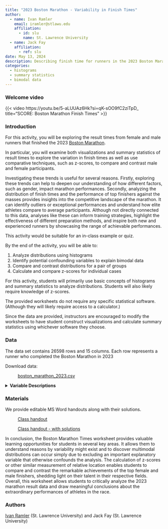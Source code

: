 ```yaml
---
title: "2023 Boston Marathon - Variability in Finish Times"
author:
  - name: Ivan Ramler
    email: iramler@stlawu.edu
    affiliation:
      - id: slu
        name: St. Lawrence University
  - name: Jack Fay
    affiliation:
      - ref: slu
date: May 13, 2024
description: Describing finish time for runners in the 2023 Boston Marathon
categories:
  - histograms
  - summary statistics
  - bimodal data
---
```


### Welcome video

{{< video https://youtu.be/5-aLUUAz6Hk?si=qK-sOO9fC2ziTpD_ title="SCORE: Boston Marathon Finish Times" >}}

### Introduction

For this activity, you will be exploring the result times from female and male runners that finished the 2023 [Boston Marathon](https://www.baa.org/races/boston-marathon){target="_blank"}. 

In particular, you will examine both visualizations and summary statistics of result times to explore the variation in finish times as well as use comparative techniques, such as z-scores, to compare and contrast male and female participants.

Investigating these trends is useful for several reasons. Firstly, exploring these trends can help to deepen our understanding of how different factors, such as gender, impact marathon performances. Secondly, analyzing the distribution of finish times and the performance of top finishers against the masses provides insights into the competitive landscape of the marathon. It can identify outliers or exceptional performances and understand how elite athletes compare to average participants. Although not directly connected to this data, analyses like these can inform training strategies, highlight the effectiveness of different preparation methods, and inspire both new and experienced runners by showcasing the range of achievable performances.

::: {.callout-note collapse="true" title="Activity Length" appearance="minimal"}
This activity would be suitable for an in-class example or quiz.
:::



::: {.callout-note collapse="true" title="Learning Objectives" appearance="minimal"}
By the end of the activity, you will be able to:

1.  Analyze distributions using histograms
2.  Identify potential confounding variables to explain bimodal data
3.  Compare and contrast distributions for a pair of groups
4.  Calculate and compare z-scores for individual cases
:::

::: {.callout-note collapse="true" title="Methods" appearance="minimal"}
For this activity, students will primarily use basic concepts of histograms and summary statistics to analyze distributions. Students will also likely require knowledge of z-scores.
:::

::: {.callout-note collapse="true" title="Technology Requiremens" appearance="minimal"}
The provided worksheets do not require any specific statistical software. (Although they will likely require access to a calculator.) 

Since the data are provided, instructors are encouraged to modify the worksheets to have student construct visualizations and calculate summary statistics using whichever software they choose.
:::

### Data

The data set contains 26598 rows and 15 columns. Each row represents a runner who completed the Boston Marathon in 2023

Download data: 

: [boston_marathon_2023.csv](../resources/boston-marathon-finish_times-2023/boston_marathon_2023.csv)

<details>
<summary><b>Variable Descriptions</b></summary>

| Variable | Description |
|----|----------------------------|
| age_group | age group of the runner |
| place_overall | finishing place of the runner out of all runners |
| place_gender | finishing place of runner among the same gender |
| place_division | finishing place of runner among runners of the same gender and age group |
| name | name of runner |
| gender | gender of runner |
| team | team the runner is affiliated with |
| bib_number | bib number of runner |
| half_time | half marathon time of runner |
| finish_net | finishing time timed from when they cross the starting gate |
| finish_gun | finishing time of runner timed from when the starter gun is fired |
| half_time_sec | half marathon time in seconds |
| finish_net_sec | net finish in seconds |
| finish_gun_sec | gun finish in seconds |
| finish_net_minutes | net finish in minutes |



**Data Source**

[Boston Athletic Association](https://www.baa.org){target="_blank"}

</details>

### Materials

We provide editable MS Word handouts along with their solutions.

: [Class handout](../resources/boston-marathon-finish_times-2023/boston_marathon_worksheet.docx)

: [Class handout - with solutions](../resources/boston-marathon-finish_times-2023/boston_marathon_worksheet-key.docx)

::: {.callout-note collapse="true" title="Conclusion" appearance="minimal"}
In conclusion, the Boston Marathon Times worksheet provides valuable learning opportunities for students in several key areas. It allows them to understand reasons by variability might exist and to discover multimodal distributions can occur simply due to excluding an important explanatory variable that otherwise confounds the analysis. The calculation of z-scores or other similar measurement of relative location enables students to compare and contrast the remarkable achievements of the top female and male finishers, shedding light on their talent in their respective fields. Overall, this worksheet allows students to critically analyze the 2023 marathon result data and draw meaningful conclusions about the extraordinary performances of athletes in the race.
:::

### Authors

[Ivan Ramler](mailto:iramler@stlawu.edu) (St. Lawrence University) and Jack Fay (St. Lawrence University)

